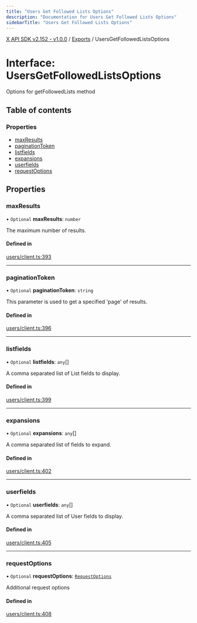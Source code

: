 ```yaml
---
title: "Users Get Followed Lists Options"
description: "Documentation for Users Get Followed Lists Options"
sidebarTitle: "Users Get Followed Lists Options"
---
```


[X API SDK v2.152 - v1.0.0](../README.md) / [Exports](../modules.md) / UsersGetFollowedListsOptions

# Interface: UsersGetFollowedListsOptions

Options for getFollowedLists method

## Table of contents

### Properties

- [maxResults](UsersGetFollowedListsOptions.md#maxresults)
- [paginationToken](UsersGetFollowedListsOptions.md#paginationtoken)
- [listfields](UsersGetFollowedListsOptions.md#listfields)
- [expansions](UsersGetFollowedListsOptions.md#expansions)
- [userfields](UsersGetFollowedListsOptions.md#userfields)
- [requestOptions](UsersGetFollowedListsOptions.md#requestoptions)

## Properties

### maxResults

• `Optional` **maxResults**: `number`

The maximum number of results.

#### Defined in

[users/client.ts:393](https://github.com/xdevplatform/xdk/blob/ad4172ef5f68f089e0f077a190b271016dd35bf7/xdk/typescript/src/users/client.ts#L393)

___

### paginationToken

• `Optional` **paginationToken**: `string`

This parameter is used to get a specified 'page' of results.

#### Defined in

[users/client.ts:396](https://github.com/xdevplatform/xdk/blob/ad4172ef5f68f089e0f077a190b271016dd35bf7/xdk/typescript/src/users/client.ts#L396)

___

### listfields

• `Optional` **listfields**: `any`[]

A comma separated list of List fields to display.

#### Defined in

[users/client.ts:399](https://github.com/xdevplatform/xdk/blob/ad4172ef5f68f089e0f077a190b271016dd35bf7/xdk/typescript/src/users/client.ts#L399)

___

### expansions

• `Optional` **expansions**: `any`[]

A comma separated list of fields to expand.

#### Defined in

[users/client.ts:402](https://github.com/xdevplatform/xdk/blob/ad4172ef5f68f089e0f077a190b271016dd35bf7/xdk/typescript/src/users/client.ts#L402)

___

### userfields

• `Optional` **userfields**: `any`[]

A comma separated list of User fields to display.

#### Defined in

[users/client.ts:405](https://github.com/xdevplatform/xdk/blob/ad4172ef5f68f089e0f077a190b271016dd35bf7/xdk/typescript/src/users/client.ts#L405)

___

### requestOptions

• `Optional` **requestOptions**: [`RequestOptions`](RequestOptions.md)

Additional request options

#### Defined in

[users/client.ts:408](https://github.com/xdevplatform/xdk/blob/ad4172ef5f68f089e0f077a190b271016dd35bf7/xdk/typescript/src/users/client.ts#L408)

